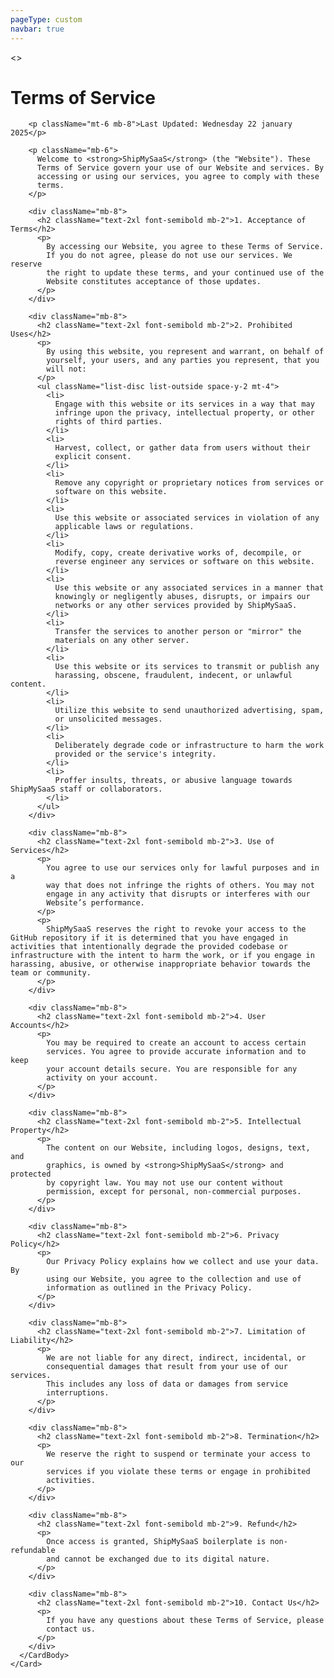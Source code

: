 ```yaml
---
pageType: custom
navbar: true
---
```



<>
  <div className="max-w-4xl mx-auto p-6">
    <Card>
      <CardBody className="p-6">
        <div className="flex gap-2 items-center">
          <a href="/" className="cursor-pointer">
            <ArrowLeftIcon width="24" />
          </a>
          <h1 className="text-3xl font-semibold">Terms of Service</h1>
        </div>

        <p className="mt-6 mb-8">Last Updated: Wednesday 22 january 2025</p>

        <p className="mb-6">
          Welcome to <strong>ShipMySaaS</strong> (the "Website"). These
          Terms of Service govern your use of our Website and services. By
          accessing or using our services, you agree to comply with these
          terms.
        </p>

        <div className="mb-8">
          <h2 className="text-2xl font-semibold mb-2">1. Acceptance of Terms</h2>
          <p>
            By accessing our Website, you agree to these Terms of Service.
            If you do not agree, please do not use our services. We reserve
            the right to update these terms, and your continued use of the
            Website constitutes acceptance of those updates.
          </p>
        </div>

        <div className="mb-8">
          <h2 className="text-2xl font-semibold mb-2">2. Prohibited Uses</h2>
          <p>
            By using this website, you represent and warrant, on behalf of
            yourself, your users, and any parties you represent, that you
            will not:
          </p>
          <ul className="list-disc list-outside space-y-2 mt-4">
            <li>
              Engage with this website or its services in a way that may
              infringe upon the privacy, intellectual property, or other
              rights of third parties.
            </li>
            <li>
              Harvest, collect, or gather data from users without their
              explicit consent.
            </li>
            <li>
              Remove any copyright or proprietary notices from services or
              software on this website.
            </li>
            <li>
              Use this website or associated services in violation of any
              applicable laws or regulations.
            </li>
            <li>
              Modify, copy, create derivative works of, decompile, or
              reverse engineer any services or software on this website.
            </li>
            <li>
              Use this website or any associated services in a manner that
              knowingly or negligently abuses, disrupts, or impairs our
              networks or any other services provided by ShipMySaaS.
            </li>
            <li>
              Transfer the services to another person or "mirror" the
              materials on any other server.
            </li>
            <li>
              Use this website or its services to transmit or publish any
              harassing, obscene, fraudulent, indecent, or unlawful content.
            </li>
            <li>
              Utilize this website to send unauthorized advertising, spam,
              or unsolicited messages.
            </li>
            <li>
              Deliberately degrade code or infrastructure to harm the work
              provided or the service's integrity.
            </li>
            <li>
              Proffer insults, threats, or abusive language towards ShipMySaaS staff or collaborators.
            </li>
          </ul>
        </div>

        <div className="mb-8">
          <h2 className="text-2xl font-semibold mb-2">3. Use of Services</h2>
          <p>
            You agree to use our services only for lawful purposes and in a
            way that does not infringe the rights of others. You may not
            engage in any activity that disrupts or interferes with our
            Website’s performance.
          </p>
          <p>
            ShipMySaaS reserves the right to revoke your access to the GitHub repository if it is determined that you have engaged in activities that intentionally degrade the provided codebase or infrastructure with the intent to harm the work, or if you engage in harassing, abusive, or otherwise inappropriate behavior towards the team or community.
          </p>
        </div>

        <div className="mb-8">
          <h2 className="text-2xl font-semibold mb-2">4. User Accounts</h2>
          <p>
            You may be required to create an account to access certain
            services. You agree to provide accurate information and to keep
            your account details secure. You are responsible for any
            activity on your account.
          </p>
        </div>

        <div className="mb-8">
          <h2 className="text-2xl font-semibold mb-2">5. Intellectual Property</h2>
          <p>
            The content on our Website, including logos, designs, text, and
            graphics, is owned by <strong>ShipMySaaS</strong> and protected
            by copyright law. You may not use our content without
            permission, except for personal, non-commercial purposes.
          </p>
        </div>

        <div className="mb-8">
          <h2 className="text-2xl font-semibold mb-2">6. Privacy Policy</h2>
          <p>
            Our Privacy Policy explains how we collect and use your data. By
            using our Website, you agree to the collection and use of
            information as outlined in the Privacy Policy.
          </p>
        </div>

        <div className="mb-8">
          <h2 className="text-2xl font-semibold mb-2">7. Limitation of Liability</h2>
          <p>
            We are not liable for any direct, indirect, incidental, or
            consequential damages that result from your use of our services.
            This includes any loss of data or damages from service
            interruptions.
          </p>
        </div>

        <div className="mb-8">
          <h2 className="text-2xl font-semibold mb-2">8. Termination</h2>
          <p>
            We reserve the right to suspend or terminate your access to our
            services if you violate these terms or engage in prohibited
            activities.
          </p>
        </div>

        <div className="mb-8">
          <h2 className="text-2xl font-semibold mb-2">9. Refund</h2>
          <p>
            Once access is granted, ShipMySaaS boilerplate is non-refundable
            and cannot be exchanged due to its digital nature.
          </p>
        </div>

        <div className="mb-8">
          <h2 className="text-2xl font-semibold mb-2">10. Contact Us</h2>
          <p>
            If you have any questions about these Terms of Service, please
            contact us.
          </p>
        </div>
      </CardBody>
    </Card>
  </div>
</>
